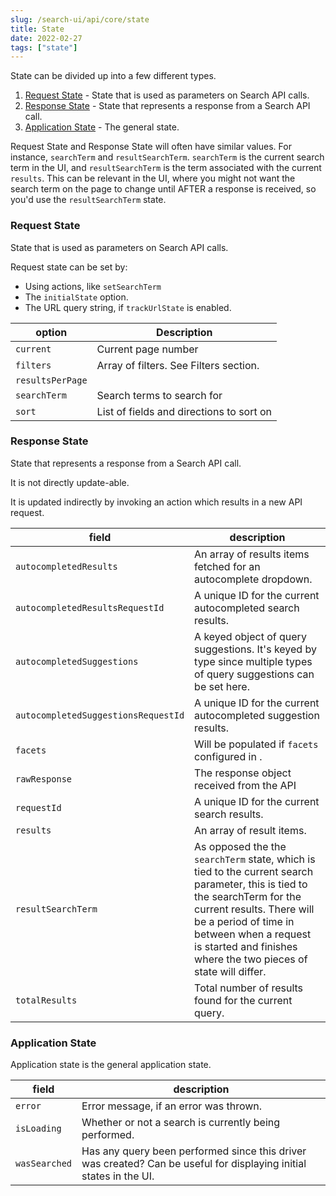 ```yaml
---
slug: /search-ui/api/core/state
title: State
date: 2022-02-27
tags: ["state"]
---
```


State can be divided up into a few different types.

1. [Request State](#request-state) - State that is used
   as parameters on Search API calls.
2. [Response State](#response-state) - State that represents a response from a Search API call.
3. [Application State](#application-state) - The general state.

Request State and Response State will often have similar values. For instance, `searchTerm` and `resultSearchTerm`.
`searchTerm` is the current search term in the UI, and `resultSearchTerm` is the term associated with the current
`results`. This can be relevant in the UI, where you might not want the search term on the page to change until AFTER
a response is received, so you'd use the `resultSearchTerm` state.

### Request State

State that is used as parameters on Search API calls.

Request state can be set by:

- Using actions, like `setSearchTerm`
- The `initialState` option.
- The URL query string, if `trackUrlState` is enabled.

| option           | Description                              |
| ---------------- | ---------------------------------------- |
| `current`        | Current page number                      |
| `filters`        | Array of filters. See Filters section.   |
| `resultsPerPage` |                                          |
| `searchTerm`     | Search terms to search for               |
| `sort`           | List of fields and directions to sort on |

### Response State

State that represents a response from a Search API call.

It is not directly update-able.

It is updated indirectly by invoking an action which results in a new API request.

| field                               | description                                                                                                                                                                                                                                                               |
| ----------------------------------- | ------------------------------------------------------------------------------------------------------------------------------------------------------------------------------------------------------------------------------------------------------------------------- |
| `autocompletedResults`              | An array of results items fetched for an autocomplete dropdown.                                                                                                                                                                                                           |
| `autocompletedResultsRequestId`     | A unique ID for the current autocompleted search results.                                                                                                                                                                                                                 |
| `autocompletedSuggestions`          | A keyed object of query suggestions. It's keyed by type since multiple types of query suggestions can be set here.                                                                                                                                                        |
| `autocompletedSuggestionsRequestId` | A unique ID for the current autocompleted suggestion results.                                                                                                                                                                                                             |
| `facets`                            | Will be populated if `facets` configured in <DocLink slug="/search-ui/api/core/configuration" section="facets" text="Search Query Facets Configuration" />.                                                                                                                            |
| `rawResponse`                       | The response object received from the API                                                                                                                                                                                                                                 |
| `requestId`                         | A unique ID for the current search results.                                                                                                                                                                                                                               |
| `results`                           | An array of result items.                                                                                                                                                                                                                                                 |
| `resultSearchTerm`                  | As opposed the the `searchTerm` state, which is tied to the current search parameter, this is tied to the searchTerm for the current results. There will be a period of time in between when a request is started and finishes where the two pieces of state will differ. |
| `totalResults`                      | Total number of results found for the current query.                                                                                                                                                                                                                      |

### Application State

Application state is the general application state.

| field         | description                                                                                                        |
| ------------- | ------------------------------------------------------------------------------------------------------------------ |
| `error`       | Error message, if an error was thrown.                                                                             |
| `isLoading`   | Whether or not a search is currently being performed.                                                              |
| `wasSearched` | Has any query been performed since this driver was created? Can be useful for displaying initial states in the UI. |
